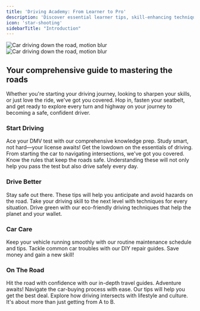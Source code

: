 ```yaml
---
title: 'Driving Academy: From Learner to Pro'
description: 'Discover essential learner tips, skill-enhancing techniques, and car maintenance advice designed to turn novice drivers into road-savvy experts.'
icon: 'star-shooting'
sidebarTitle: "Introduction"
---
```


<img
  className="block dark:hidden"
  src="https://driving-tests.org/wp-content/uploads/2023/12/t-motion-blur.jpg"
  alt="Car driving down the road, motion blur"
/>
<img
  className="hidden dark:block"
  src="https://driving-tests.org/wp-content/uploads/2023/12/t-motion-blur.jpg"
  alt="Car driving down the road, motion blur"
/>

## Your comprehensive guide to mastering the roads

Whether you're starting your driving journey, looking to sharpen your skills, or just love the ride, we've got you covered. Hop in, fasten your seatbelt, and get ready to explore every turn and highway on your journey to becoming a safe, confident driver.

### Start Driving

<CardGroup cols={3}>
  <Card title="Knowledge Test Prep" icon="book-open"  href="start-driving/knowledge-test">
    Ace your DMV test with our comprehensive knowledge prep. Study smart, not hard—your license awaits!
  </Card>

  <Card title="Driving Basics" icon="steering-wheel"  href="start-driving/driving-basics">
    Get the lowdown on the essentials of driving. From starting the car to navigating intersections, we've got you covered.
  </Card>

  <Card title="Road Rules" icon="traffic-light" href="start-driving/road-rules">
    Know the rules that keep the roads safe. Understanding these will not only help you pass the test but also drive safely every day.
  </Card>
</CardGroup>

### Drive Better

<CardGroup cols={3}>
  <Card title="Safety Tips" icon="shield-check">
    Stay safe out there. These tips will help you anticipate and avoid hazards on the road.
  </Card>

  <Card title="Advanced Maneuvers" icon="car-side">
    Take your driving skill to the next level with techniques for every situation.
  </Card>

  <Card title="Eco-friendly Driving" icon="leaf">
    Drive green with our eco-friendly driving techniques that help the planet and your wallet.
  </Card>
</CardGroup>

### Car Care

<CardGroup cols={2}>
  <Card title="Routine Maintenance" icon="calendar-check">
    Keep your vehicle running smoothly with our routine maintenance schedule and tips.
  </Card>

  <Card title="DIY Repairs" icon="tools">
    Tackle common car troubles with our DIY repair guides. Save money and gain a new skill!
  </Card>
</CardGroup>

### On The Road

<CardGroup cols={3}>
  <Card title="Travel Guides" icon="map-signs">
    Hit the road with confidence with our in-depth travel guides. Adventure awaits!
  </Card>

  <Card title="Car-buying Tips" icon="dollar-sign">
    Navigate the car-buying process with ease. Our tips will help you get the best deal.
  </Card>

  <Card title="Lifestyle and Culture" icon="globe-americas">
    Explore how driving intersects with lifestyle and culture. It's about more than just getting from A to B.
  </Card>
</CardGroup>